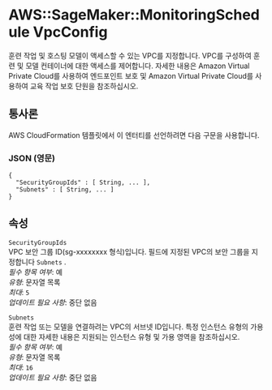 # AWS::SageMaker::MonitoringSchedule VpcConfig

훈련 작업 및 호스팅 모델이 액세스할 수 있는 VPC를 지정합니다. VPC를 구성하여 훈련 및 모델 컨테이너에 대한 액세스를 제어합니다. 자세한 내용은 Amazon Virtual Private Cloud를 사용하여 엔드포인트 보호 및 Amazon Virtual Private Cloud를 사용하여 교육 작업 보호 단원을 참조하십시오.

## 통사론

AWS CloudFormation 템플릿에서 이 엔터티를 선언하려면 다음 구문을 사용합니다.

### JSON (영문)

```
{
  "SecurityGroupIds" : [ String, ... ],
  "Subnets" : [ String, ... ]
}
```

## 속성

`SecurityGroupIds`  
VPC 보안 그룹 ID(sg-xxxxxxxx 형식)입니다. 필드에 지정된 VPC의 보안 그룹을 지정합니다 `Subnets` .  
_필수 항목 여부_: 예  
_유형_: 문자열 목록  
_최대_: `5`  
_업데이트 필요 사항_: 중단 없음

`Subnets`  
훈련 작업 또는 모델을 연결하려는 VPC의 서브넷 ID입니다. 특정 인스턴스 유형의 가용성에 대한 자세한 내용은 지원되는 인스턴스 유형 및 가용 영역을 참조하십시오.  
_필수 항목 여부_: 예  
_유형_: 문자열 목록  
_최대_: `16`  
_업데이트 필요 사항_: 중단 없음
